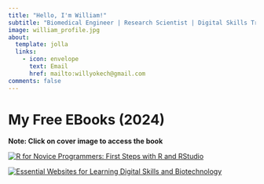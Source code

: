 ```yaml
---
title: "Hello, I'm William!"
subtitle: "Biomedical Engineer | Research Scientist | Digital Skills Trainer"
image: william_profile.jpg
about:
  template: jolla
  links:
    - icon: envelope
      text: Email
      href: mailto:willyokech@gmail.com
comments: false
---
```


::: {#hero-heading style="text-align:center"}
<link rel="stylesheet" href="https://cdnjs.cloudflare.com/ajax/libs/font-awesome/5.15.4/css/all.min.css">

::: icon-links
<a href="blog_cv/Resume_William_Okech_Website_2024.pdf" target="_blank" title = "Resume"><i class="fas fa-file-alt"></i></a> <a href="https://www.linkedin.com/in/williamokech/" target="_blank" title = "LinkedIn"><i class="fab fa-linkedin"></i></a> <a href="https://github.com/wokech" target="_blank" title = "GitHub"><i class="fab fa-github"></i></a> <a href="blog.qmd" target="_blank" title = "Blog"><i class="fas fa-blog"></i></a> <a href="portfolio/projects.qmd" target="_blank" title = "My Apps"><i class="fas fa-briefcase"></i></a> <a href="portfolio/data_viz.qmd" target="_blank" title = "Data Visualization"><i class="fab fa-instagram"></i></a>
:::
:::

# My Free EBooks (2024)

**Note: Click on cover image to access the book**

::: {layout-ncol="2"}
[![R for Novice Programmers: First Steps with R and RStudio](free_ebooks/Cover_R4NP.png)](https://wokech.github.io/r4novice/)

[![Essential Websites for Learning Digital Skills and Biotechnology](free_ebooks/essential_websites_cover.png)](https://wokech.github.io/essential_websites/)
:::
